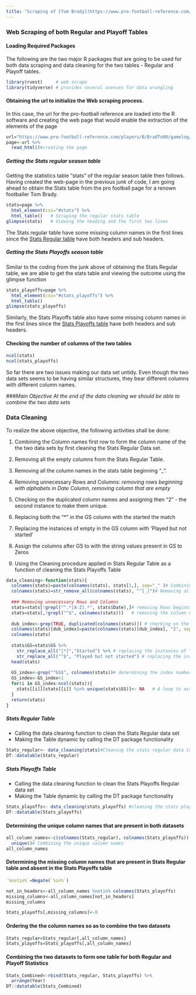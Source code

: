 ```yaml
---
title: "Scraping of [Tom Brady](https://www.pro-football-reference.com/players/B/BradTo00.htm) Match Information"
---
```


### Web Scraping of both Regular and Playoff Tables 

#### Loading Required Packages
The following are the two major R packages that are going to be used for both data scraping and data cleaning for the two tables - Regular and Playoff tables. 
```r
library(rvest)     # web scrape
library(tidyverse) # provides several avenues for data wrangling
```

#### Obtaining the url to initialize the Web scraping process.
In this case, the url for the pro-football reference are loaded into the R software
and creating the web page that would enable the extraction of the elements of the page
```r
url="https://www.pro-football-reference.com/players/B/BradTo00/gamelog/"
page<-url %>% 
  read_html()#creating the page 
```

##### Getting the Stats regular season table
Getting the statistics table "stats" of the regular season table then follows. Having created the web-page in the previous junk of code, I am going ahead to obtain the Stats table from the pro football page for a renown footballer Tom Brady.
```r
stats=page %>% 
  html_element(css="#stats") %>% 
  html_table()   # Scraping the regular stats table
glimpse(stats)   # Viewing the heading and the first two lines

```
The Stats regular table have some missing column names in the first lines since the [Stats Regular table](https://www.pro-football-reference.com/players/B/BradTo00.htm) have both headers and sub headers.


##### Getting the Stats Playoffs season table
Similar to the coding from the junk above of obtaining the Stats Regular table, we are able to get the stats table and viewing the outcome using the glimpse function 
```r
stats_playoffs=page %>% 
  html_element(css="#stats_playoffs") %>% 
  html_table()
glimpse(stats_playoffs)  

```
Similarly, the Stats Playoffs table also have some missing column names in the first lines since the [Stats Playoffs table](https://www.pro-football-reference.com/players/B/BradTo00.htm) have both headers and sub headers.

#### Checking the number of columns of the two tables
```r
ncol(stats)
ncol(stats_playoffs)
```
So far there are two issues making our data set untidy. Even though the two data sets seems to be having similar structures, they bear different columns with different column names.

###_Main Objective_
*At the end of the data cleaning we should be able to combine the two data sets*

### Data Cleaning
To realize the above objective, the following activities shall be done:

1. Combining the Column names first row to form the column name of the the two data sets by first cleaning the Stats Regular Data set.

2. Removing all the empty columns from the Stats Regular Table.

3. Removing all the column names in the stats table beginning "_".

4. Removing unnecessary Rows and Columns:
   _removing rows beginning with alphabets in Date Column_, _removing column that are empty_
   
5. Checking on the duplicated column names and assigning then "2" - the second instance to make them unique. 

6. Replacing both the "*" in the GS column with the started the match

7. Replacing the instances of empty in the GS column with 'Played but not started'

8. Assign the columns after GS to with the string values present in GS to Zeros

9. Using the Cleaning procedure applied in Stats Regular Table as a function of cleaning the Stats Playoffs Table

```r
data_cleaning<-function(stats){
  colnames(stats)=paste(colnames(stats), stats[1,], sep="_" )# Combining the column names and first row to form the data set column names   
  colnames(stats)=str_remove_all(colnames(stats), "^[_]")# Removing all the column names in the stats table beginning "_"
  
  ### Removing unnecessary Rows and Columns
  stats=stats[!grepl("^.*[A-Z].*", stats$Date),]# removing Rows beginning with alphabets in Date Column 
  stats=stats[,!grepl("^$", colnames(stats))]   # removing the column names with empty strings 
  
  dub_index<-grep(TRUE, duplicated(colnames(stats))) # checking on the duplicated column names
  colnames(stats)[dub_index]=paste(colnames(stats)[dub_index], "2", sep="_") # Assigning them the second instance
  colnames(stats)
  
  stats$GS=stats$GS %>% 
    str_replace_all("[*]","Started") %>% # replacing the instances of "*" with the started the match 
    str_replace_all("^$", "Played but not started") # replacing the instances of empty with played but not started
  head(stats)
  
  GS_index<-grep("^GS$", colnames(stats))# determining the index number 
  GS_index<-GS_index+1
  for(i in GS_index:ncol(stats)){ 
    stats[[i]][stats[[i]] %in% unique(stats$GS)]<- NA   # A loop to assign the columns after GS to with the string values present in GS to Zeros
  }
  return(stats)
}

```

##### Stats Regular Table

 - Calling the data cleaning function to clean the Stats Regular data set
 - Making the Table dynamic by calling the DT package functionality

```r
Stats_regular<- data_cleaning(stats)#Cleaning the stats regular data table
DT::datatable(Stats_regular)
```

##### Stats Playoffs Table

 - Calling the data cleaning function to clean the Stats Playoffs Regular data set
 - Making the Table dynamic by calling the DT package functionality

```r
Stats_playoffs<- data_cleaning(stats_playoffs) #cleaning the stats playoffs table
DT::datatable(Stats_playoffs)
```

#### Determining the unique column names that are present in both datasets

```r
all_column_names<-c(colnames(Stats_regular), colnames(Stats_playoffs)) %>% 
  unique()# Combining the unique column names
all_column_names

```
#### Determining the missing column names that are present in Stats Regular table and absent in the Stats Playoffs table
```r
`%notin%`=Negate(`%in%`)

not_in_headers<-all_column_names %notin% colnames(Stats_playoffs)
missing_columns<-all_column_names[not_in_headers]
missing_columns

Stats_playoffs[,missing_columns]<-0
```

#### Ordering the the column names so as to combine the two datasets

```r
Stats_regular=Stats_regular[,all_column_names]
Stats_playoffs=Stats_playoffs[,all_column_names]

```

#### Combining the two datasets to form one table for both Regular and Playoff Statistics
```r
Stats_Combined<-rbind(Stats_regular, Stats_playoffs) %>% 
  arrange(Year)
DT::datatable(Stats_Combined)
```

